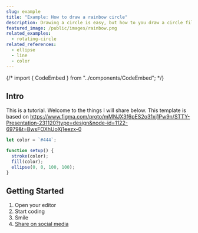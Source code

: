 ```yaml
---
slug: example
title: "Example: How to draw a rainbow circle"
description: Drawing a circle is easy, but how to you draw a circle filled with all the colors of the rainbow?
featured_image: /public/images/rainbow.png
related_examples:
  - rotating-circle
related_references:
  - ellipse
  - line
  - color
---
```


{/* import { CodeEmbed } from "../components/CodeEmbed"; */}

## Intro

This is a tutorial. Welcome to the things I will share below. This template is based on https://www.figma.com/proto/mMNJX3f6pES2o31xj1Pw9n/STTY-Presentation-231120?type=design&node-id=1122-6979&t=BwsFOXhUoXj1eezx-0

```javascript
let color = `#444`;

function setup() {
  stroke(color);
  fill(color);
  ellipse(0, 0, 100, 100);
}
```

## Getting Started

1. Open your editor
2. Start coding
3. Smile
4. [Share on social media](https://mastodon.social)
